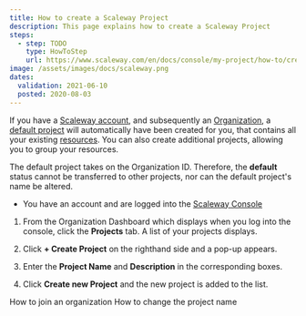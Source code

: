 ```yaml
---
title: How to create a Scaleway Project
description: This page explains how to create a Scaleway Project
steps:
  - step: TODO
    type: HowToStep
    url: https://www.scaleway.com/en/docs/console/my-project/how-to/create-a-project
image: /assets/images/docs/scaleway.png
dates:
  validation: 2021-06-10
  posted: 2020-08-03
---
```


If you have a [Scaleway account](/console/my-account/how-to/create-an-account), and subsequently an [Organization](/console/my-project/concepts#organization), a [default project](/console/my-project/concepts#default-project) will automatically have been created for you, that contains all your existing [resources](/console/my-project/concepts#resources). You can also create additional projects, allowing you to group your resources. 

<Message type="note">

  The default project takes on the Organization ID. Therefore, the **default** status cannot be transferred to other projects, nor can the default project's name be altered.

</Message>

<Message type="requirement">

- You have an account and are logged into the [Scaleway Console](https://console.scaleway.com) 

</Message>

1. From the Organization Dashboard which displays when you log into the console, click the **Projects** tab. A list of your projects displays.

2. Click **+ Create Project** on the righthand side and a pop-up appears. 

3. Enter the **Project Name** and **Description** in the corresponding boxes. 

4. Click **Create new Project** and the new project is added to the list. 


<Navigation title="See Also">
  <PreviousButton to="/console/my-project/how-to/join-an-organization/">How to join an organization</PreviousButton>
  <NextButton to="/console/my-project/how-to/change-project-name/">How to change the project name</NextButton>
</Navigation>
